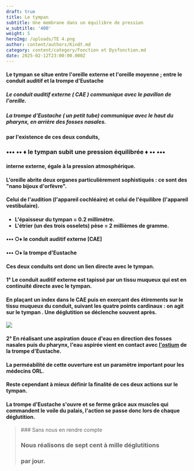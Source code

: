 ```yaml
---
draft: true
title: Le tympan
subtitle: Une membrane dans un équilibre de pression
w_subtitle: '400'
weight: 5
heroImg: /uploads/TE 4.png
author: content/authors/Kindt.md
category: content/category/Fonction et Dysfonction.md
date: 2025-02-12T23:00:00.000Z
---
```


#### Le tympan se situe entre l'oreille externe et l'oreille moyenne ; entre le conduit auditif et la trompe d'Eustache

##### Le conduit auditif externe ( CAE ) communique avec le pavillon de l'oreille.

##### La trompe d'Eustache ( un petit tube) communique avec le haut du pharynx, en arrière des fosses nasales.

#### par l'existence de ces deux conduits,

<Space height={6} />

### &#x20;      •••   •• ♦ le tympan subit une pression équilibrée   ♦ ••   •••

<Space height={6} />

#### &#x20;interne externe, égale à la pression atmosphérique.

<Space height={15} />

#### L'oreille abrite deux organes particulièrement sophistiqués : ce sont des "nano bijoux d'orfèvre".

#### Celui de l'audition (l'appareil cochléaire) et celui de l'équilibre (l'appareil vestibulaire).

####

<Space height={15} />

* **L'épaisseur du tympan = 0.2 millimètre.**
* **L'étrier (un des trois osselets) pèse =  2 millièmes de gramme.**

<Space height={15} />

####

#### •••  ○♦  le conduit auditif externe \[CAE]

#### •••  ○♦ la trompe d'Eustache

<Space height={15} />

#### Ces deux conduits ont donc un lien directe avec le tympan.

#### 1° Le conduit auditif externe est tapissé par un tissu  muqueux qui est en continuité directe avec le tympan.

#### &#x20;En plaçant un index dans le CAE puis en exerçant des étirements sur le tissu muqueux du conduit, suivant les quatre points cardinaux : on agit sur le tympan . Une déglutition se déclenche souvent après.

<Space height={15} />

![](</uploads/Sortie de la trompe d’Eustache 5.png>)

<Space height={15} />

#### 2° En réalisant une aspiration douce d'eau en direction des fosses nasales puis du pharynx, l'eau aspirée vient en contact avec [l'ostium](https://www.bing.com/search?pglt=2467\&q=l%27ostium\&cvid=532c78c8d5c44ddea5050a57537d1032\&gs_lcrp=EgRlZGdlKgYIARBFGDkyCQgAEEUYOxj5BzIGCAEQRRg5MgYIAhAAGEAyBggDEAAYQDIGCAQQABhAMgYIBRAAGEAyBggGEAAYQDIGCAcQABhAMgYICBAAGEDSAQg2NjE2ajBqMagCCLACAQ\&FORM=ANNTA1\&PC=ASTS) de la trompe d'Eustache.

#### La perméabilité  de cette ouverture est un paramètre important pour les médecins ORL.

#### Reste cependant à mieux définir la finalité de ces deux actions sur le tympan.

#### &#x20;La trompe d'Eustache s'ouvre et se ferme grâce aux muscles qui commandent le voile du palais, l'action se passe donc lors de chaque déglutition.

<Space height={30} />

<BlockQuote>
  ### Sans nous en rendre compte

  ### Nous réalisons de sept cent à mille déglutitions

  ### &#x20;par jour.
</BlockQuote>

####

##
